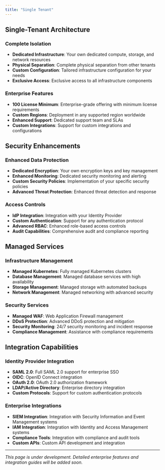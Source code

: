 ```yaml
---
title: "Single Tenant"
---
```


## Single-Tenant Architecture

### Complete Isolation
- **Dedicated Infrastructure**: Your own dedicated compute, storage, and network resources
- **Physical Separation**: Complete physical separation from other tenants
- **Custom Configuration**: Tailored infrastructure configuration for your needs
- **Exclusive Access**: Exclusive access to all infrastructure components

### Enterprise Features
- **100 License Minimum**: Enterprise-grade offering with minimum license requirements
- **Custom Regions**: Deployment in any supported region worldwide
- **Enhanced Support**: Dedicated support team and SLAs
- **Custom Integrations**: Support for custom integrations and configurations

## Security Enhancements

### Enhanced Data Protection
- **Dedicated Encryption**: Your own encryption keys and key management
- **Enhanced Monitoring**: Dedicated security monitoring and alerting
- **Custom Security Policies**: Implementation of your specific security policies
- **Advanced Threat Protection**: Enhanced threat detection and response

### Access Controls
- **IdP Integration**: Integration with your Identity Provider
- **Custom Authentication**: Support for any authentication protocol
- **Advanced RBAC**: Enhanced role-based access controls
- **Audit Capabilities**: Comprehensive audit and compliance reporting

## Managed Services

### Infrastructure Management
- **Managed Kubernetes**: Fully managed Kubernetes clusters
- **Database Management**: Managed database services with high availability
- **Storage Management**: Managed storage with automated backups
- **Network Management**: Managed networking with advanced security

### Security Services
- **Managed WAF**: Web Application Firewall management
- **DDoS Protection**: Advanced DDoS protection and mitigation
- **Security Monitoring**: 24/7 security monitoring and incident response
- **Compliance Management**: Assistance with compliance requirements

## Integration Capabilities

### Identity Provider Integration
- **SAML 2.0**: Full SAML 2.0 support for enterprise SSO
- **OIDC**: OpenID Connect integration
- **OAuth 2.0**: OAuth 2.0 authorization framework
- **LDAP/Active Directory**: Enterprise directory integration
- **Custom Protocols**: Support for custom authentication protocols

### Enterprise Integrations
- **SIEM Integration**: Integration with Security Information and Event Management systems
- **IAM Integration**: Integration with Identity and Access Management systems
- **Compliance Tools**: Integration with compliance and audit tools
- **Custom APIs**: Custom API development and integration

---

*This page is under development. Detailed enterprise features and integration guides will be added soon.* 